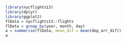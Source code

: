 ```r
library(nycflights13)
library(dplyr)
library(ggplot2)
flData = nycflights13::flights
flData = group_by(year, month, day)
a = summarise(flData, mean_dif = mean(dep_arr_dif))
a
```